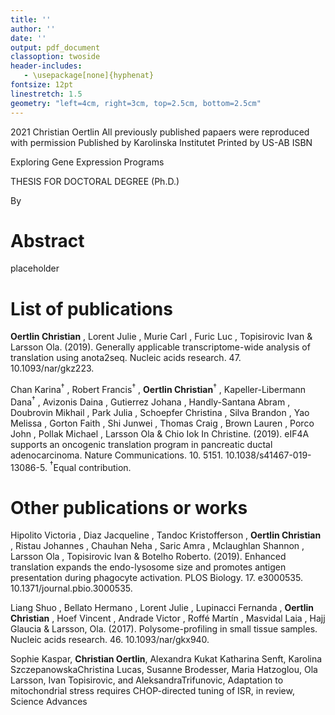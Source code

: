 ```yaml
---
title: ''
author: ''
date: ''
output: pdf_document
classoption: twoside
header-includes:
   - \usepackage[none]{hyphenat}
fontsize: 12pt
linestretch: 1.5
geometry: "left=4cm, right=3cm, top=2.5cm, bottom=2.5cm"
---
```


\pagenumbering{roman}

\begin{center}

\vspace{50px}

From DEPARTMENT OF ONCOLOGY AND PATHOLOGY\\
Karolinska Institutet, Stockholm, Sweden\\

\vspace{75px}

\begin{Large}
\textbf{EXPLORING GENE EXPRESSION PROGRAMS: THE ROLE OF MRNA TRANSLATION IN CANCER}
\end{Large}

\vspace{25px}

\begin{large}
Christian Oertlin
\end{large}

\vspace{100px}

\includegraphics[width=3.5in]{../figures/logo-KI_large.pdf}

\vspace{50px}

\begin{large}
Stockholm 2021
\end{large}
\end{center}

\clearpage

\vspace*{\fill}
\copyright 2021 Christian Oertlin\newline
All previously published papaers were reproduced with permission\newline
Published by Karolinska Institutet\newline
Printed by US-AB\newline
ISBN

\clearpage

Exploring Gene Expression Programs

THESIS FOR DOCTORAL DEGREE (Ph.D.)

By

\textbf{Christian Oertlin}
\begin{small}
\begin{minipage}[t]{0.55\textwidth}

\textit{Principal Supervisor:}\\
Dr. Ola Larsson\\
Karolinska Institutet\\
Department of Oncology and Pathology\\

\textit{Co-supervisor:}\\
Dr. Ivan Topisirovic\\
McGill University\\
Department of Oncology\\

\end{minipage}
\begin{minipage}[t]{0.55\textwidth}
\textit{Opponent:}\\
Prof. Alessandro Quattrone\\
University of Trento\\
Department of Cellular, Computational and Integrative Biology\\

\textit{Examination Board:}\\
Prof. Lukas Käll\\
Kungliga Tekniska Högskolan\\
Division of Gene Technology\\

Prof. Arne Östman\\
Karolinska Institutet\\
Department of Oncology\\

Prof. Rickard Sandberg\\
Karolinska Institutet\\
Department of Cell and Molecular Biology\\

\end{minipage}
\end{small}


\clearpage

# Abstract
placeholder
\clearpage

# List of publications

**Oertlin Christian** , Lorent Julie , Murie Carl , Furic Luc , Topisirovic Ivan & Larsson Ola. (2019). Generally applicable transcriptome-wide analysis of translation using anota2seq. Nucleic acids research. 47. 10.1093/nar/gkz223. 

Chan Karina$^\dagger$ , Robert Francis$^\dagger$ , **Oertlin Christian**$^\dagger$ , Kapeller-Libermann Dana$^\dagger$ , Avizonis Daina , Gutierrez Johana , Handly-Santana Abram , Doubrovin Mikhail , Park Julia , Schoepfer Christina , Silva Brandon , Yao Melissa , Gorton Faith , Shi Junwei , Thomas Craig , Brown Lauren , Porco John , Pollak Michael , Larsson Ola & Chio Iok In Christine. (2019). eIF4A supports an oncogenic translation program in pancreatic ductal adenocarcinoma. Nature Communications. 10. 5151. 10.1038/s41467-019-13086-5. $^\dagger$Equal contribution.


\clearpage

# Other publications or works

Hipolito Victoria , Diaz Jacqueline , Tandoc Kristofferson , **Oertlin Christian** , Ristau Johannes , Chauhan Neha , Saric Amra , Mclaughlan Shannon , Larsson Ola , Topisirovic Ivan & Botelho Roberto. (2019). Enhanced translation expands the endo-lysosome size and promotes antigen presentation during phagocyte activation. PLOS Biology. 17. e3000535. 10.1371/journal.pbio.3000535. 

Liang Shuo , Bellato Hermano , Lorent Julie , Lupinacci Fernanda , **Oertlin Christian** , Hoef Vincent , Andrade Victor , Roffé Martín , Masvidal Laia , Hajj Glaucia & Larsson, Ola. (2017). Polysome-profiling in small tissue samples. Nucleic acids research. 46. 10.1093/nar/gkx940. 

Sophie   Kaspar,  **Christian Oertlin**,   Alexandra   Kukat   Katharina   Senft,   Karolina   SzczepanowskaChristina Lucas, Susanne Brodesser, Maria Hatzoglou, Ola Larsson, Ivan Topisirovic, and AleksandraTrifunovic,   Adaptation   to   mitochondrial   stress   requires   CHOP-directed   tuning   of   ISR,   in  review, Science Advances



